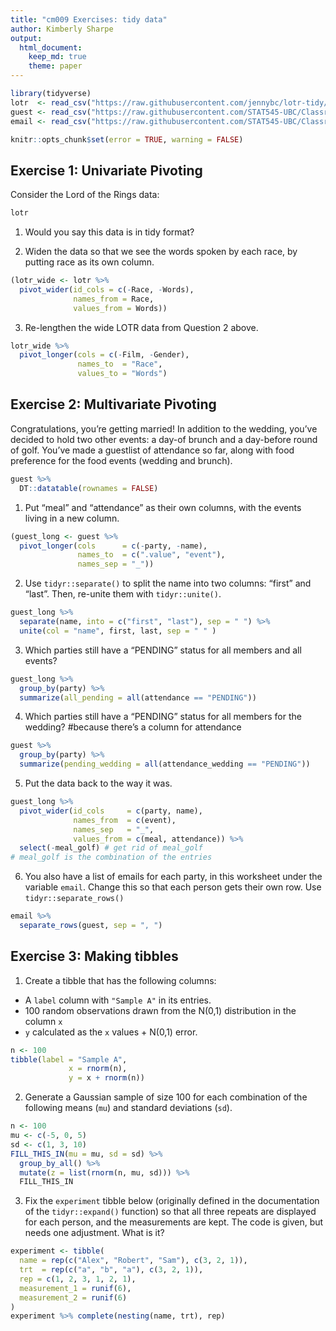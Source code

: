 ```yaml
---
title: "cm009 Exercises: tidy data"
author: Kimberly Sharpe
output: 
  html_document:
    keep_md: true
    theme: paper
---
```


```r
library(tidyverse)
lotr  <- read_csv("https://raw.githubusercontent.com/jennybc/lotr-tidy/master/data/lotr_tidy.csv")
guest <- read_csv("https://raw.githubusercontent.com/STAT545-UBC/Classroom/master/data/wedding/attend.csv")
email <- read_csv("https://raw.githubusercontent.com/STAT545-UBC/Classroom/master/data/wedding/emails.csv")
```

<!---The following chunk allows errors when knitting--->

```r
knitr::opts_chunk$set(error = TRUE, warning = FALSE)
```

## Exercise 1: Univariate Pivoting

Consider the Lord of the Rings data: 

```r
lotr
```

1. Would you say this data is in tidy format?

2. Widen the data so that we see the words spoken by each race, by putting race as its own column.

```r
(lotr_wide <- lotr %>% 
  pivot_wider(id_cols = c(-Race, -Words), 
              names_from = Race, 
              values_from = Words))
```

3. Re-lengthen the wide LOTR data from Question 2 above.

```r
lotr_wide %>% 
  pivot_longer(cols = c(-Film, -Gender), 
               names_to  = "Race", 
               values_to = "Words")
```

## Exercise 2: Multivariate Pivoting

Congratulations, you're getting married! In addition to the wedding, you've decided to hold two other events: a day-of brunch and a day-before round of golf.  You've made a guestlist of attendance so far, along with food preference for the food events (wedding and brunch).

```r
guest %>% 
  DT::datatable(rownames = FALSE)
```

1. Put "meal" and "attendance" as their own columns, with the events living in a new column.

```r
(guest_long <- guest %>% 
  pivot_longer(cols      = c(-party, -name), 
               names_to  = c(".value", "event"),
               names_sep = "_"))
```

2. Use `tidyr::separate()` to split the name into two columns: "first" and "last". Then, re-unite them with `tidyr::unite()`.

```r
guest_long %>% 
  separate(name, into = c("first", "last"), sep = " ") %>% 
  unite(col = "name", first, last, sep = " " )
```

3. Which parties still have a "PENDING" status for all members and all events?

```r
guest_long %>% 
  group_by(party) %>% 
  summarize(all_pending = all(attendance == "PENDING"))
```

4. Which parties still have a "PENDING" status for all members for the wedding?
#because there's a column for attendance
```r
guest %>%
  group_by(party) %>% 
  summarize(pending_wedding = all(attendance_wedding == "PENDING"))
```


5. Put the data back to the way it was.

```r
guest_long %>% 
  pivot_wider(id_cols     = c(party, name), 
              names_from  = c(event), 
              names_sep   = "_", 
              values_from = c(meal, attendance)) %>% 
  select(-meal_golf) # get rid of meal_golf
# meal_golf is the combination of the entries
```

6. You also have a list of emails for each party, in this worksheet under the variable `email`. Change this so that each person gets their own row. Use `tidyr::separate_rows()`

```r
email %>% 
  separate_rows(guest, sep = ", ")
```


## Exercise 3: Making tibbles

1. Create a tibble that has the following columns:

- A `label` column with `"Sample A"` in its entries.
- 100 random observations drawn from the N(0,1) distribution in the column `x`
- `y` calculated as the `x` values + N(0,1) error. 

```r
n <- 100
tibble(label = "Sample A",
             x = rnorm(n),
             y = x + rnorm(n))
```


2. Generate a Gaussian sample of size 100 for each combination of the following means (`mu`) and standard deviations (`sd`).

```r
n <- 100
mu <- c(-5, 0, 5)
sd <- c(1, 3, 10)
FILL_THIS_IN(mu = mu, sd = sd) %>% 
  group_by_all() %>% 
  mutate(z = list(rnorm(n, mu, sd))) %>% 
  FILL_THIS_IN
```

3. Fix the `experiment` tibble below (originally defined in the documentation of the `tidyr::expand()` function) so that all three repeats are displayed for each person, and the measurements are kept. The code is given, but needs one adjustment. What is it?

```r
experiment <- tibble(
  name = rep(c("Alex", "Robert", "Sam"), c(3, 2, 1)),
  trt  = rep(c("a", "b", "a"), c(3, 2, 1)),
  rep = c(1, 2, 3, 1, 2, 1),
  measurement_1 = runif(6),
  measurement_2 = runif(6)
)
experiment %>% complete(nesting(name, trt), rep)
```

